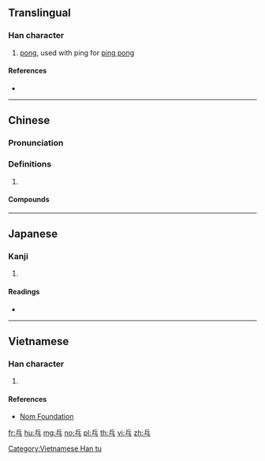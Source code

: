 ==Translingual==

===Han character===
{{Han char|rn=4|rad=丿|as=05|sn=6|four=72031|canj=OMI|ids=⿱丘丶}}

# [[pong]], used with ping for [[ping pong]]

====References====
* {{Han ref|kx=0083.011|dkj=00146|hdz=10038.040|uh=4E53|ud=20051|bh=A5E3|bd=42467}}

----

==Chinese==
{{zh-forms}}

===Pronunciation===
{{zh-pron
|m=pāng
|c=bam1,pong1
|cat=
}}

===Definitions===
{{zh-hanzi}}

# {{rfdef|zh}}

====Compounds====
{{zh-der|乒乒乓乓|乒乓球|乒乓|乒乓外交}}

----

==Japanese==

===Kanji===
{{ja-kanji|grade=uc|rs=丿05}}

# {{defn|lang=ja|sort=丿05}}

====Readings====
* {{ja-readings|on=[[はう]] (hau)|kun=}}

----

==Vietnamese==

===Han character===
{{vi-readings|rs=丿05|hanviet=bang}}

# {{defn|lang=vi|sort=丿05}}

====References====
* [http://nomfoundation.org/common/nom_details.php?codepoint=4e53 Nom Foundation]

[[Category:Vietnamese Han tu]]

[[fr:乓]]
[[hu:乓]]
[[mg:乓]]
[[no:乓]]
[[pl:乓]]
[[th:乓]]
[[vi:乓]]
[[zh:乓]]